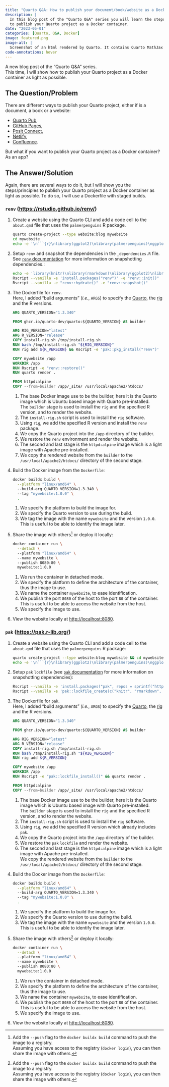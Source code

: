 ```yaml
---
title: "Quarto Q&A: How to publish your document/book/website as a Docker container?"
description: |
  In this blog post of the "Quarto Q&A" series you will learn the steps/principles
  to publish your Quarto project as a Docker container.
date: "2023-05-01"
categories: [Quarto, Q&A, Docker]
image: featured.png
image-alt: |
  Screenshot of an html rendered by Quarto. It contains Quarto MathJax as a title, followed by an equation of rank bold upper sigma.
code-annotations: hover
---
```


A new blog post of the "Quarto Q&A" series.  
This time, I will show how to publish your Quarto project as a Docker container as light as possible.

## The Question/Problem

There are different ways to publish your Quarto project, either if is a document, a book or a website:

- [Quarto Pub](https://quarto.org/docs/publishing/quarto-pub.html),
- [GitHub Pages](https://quarto.org/docs/publishing/github-pages.html),
- [Posit Connect](https://quarto.org/docs/publishing/rstudio-connect.html),
- [Netlify](https://quarto.org/docs/publishing/netlify.html),
- [Confluence](https://quarto.org/docs/publishing/confluence.html).

But what if you want to publish your Quarto project as a Docker container? As an app?

## The Answer/Solution

Again, there are several ways to do it, but I will show you the steps/principles to publish your Quarto project as a Docker container as light as possible.
To do so, I will use a Dockerfile with staged builds.

### `renv` (<https://rstudio.github.io/renv/>)

1. Create a website using the Quarto CLI and add a code cell to the `about.qmd` file that uses the `palmerpenguins` R package.

   ```bash
   quarto create-project --type website:blog mywebsite
   cd mywebsite
   echo -e '\n```{r}\nlibrary(ggplot2)\nlibrary(palmerpenguins)\nggplot(penguins) +\n  aes(x = bill_length_mm, y = bill_depth_mm) +\n  geom_point(aes(colour = species)) +\n  geom_smooth(method = "lm", se = FALSE)\n```' >> about.qmd
   ```

2. Setup `renv` and snapshot the dependencies in the `_dependencies.R` file.
   See [`renv` documentation](https://rstudio.github.io/renv/articles/renv.html#snapshotting-dependencies) for more information on snapshotting dependencies.:

   ```bash
   echo -e 'library(knitr)\nlibrary(rmarkdown)\nlibrary(ggplot2)\nlibrary(palmerpenguins)' >> _dependencies.R
   Rscript --vanilla -e 'install.packages("renv")' -e "renv::init()"
   Rscript --vanilla -e "renv::hydrate()" -e "renv::snapshot()"
   ```

3. The Dockerfile for `renv`.  
   Here, I added "build arguments" (_i.e._, `ARGS`) to specify the [Quarto](https://quarto.org/), the [rig](https://github.com/r-lib/rig) and the R versions.

   ```dockerfile
   ARG QUARTO_VERSION="1.3.340"

   FROM ghcr.io/quarto-dev/quarto:${QUARTO_VERSION} AS builder             # <1>

   ARG RIG_VERSION="latest"
   ARG R_VERSION="release"
   COPY install-rig.sh /tmp/install-rig.sh
   RUN bash /tmp/install-rig.sh "${RIG_VERSION}"                           # <2>
   RUN rig add ${R_VERSION} && Rscript -e 'pak::pkg_install("renv")'       # <3>

   COPY mywebsite /app                                                     # <4>
   WORKDIR /app
   RUN Rscript -e "renv::restore()"
   RUN quarto render .                                                     # <5>

   FROM httpd:alpine                                                       # <6>
   COPY --from=builder /app/_site/ /usr/local/apache2/htdocs/              # <7>
   ```
   1. The base Docker image use to be the builder, here it is the Quarto image which is Ubuntu based image with Quarto pre-installed.  
      The `builder` stage is used to install the `rig` and the specified R version, and to render the website.
   2. The `install-rig.sh` script is used to install the `rig` software.
   3. Using `rig`, we add the specified R version and install the `renv` package.
   4. We copy the Quarto project into the `/app` directory of the builder.
   5. We restore the `renv` environment and render the website.
   6. The second and last stage is the `httpd:alpine` image which is a light image with Apache pre-installed.  
   7. We copy the rendered website from the `builder` to the `/usr/local/apache2/htdocs/` directory of the second stage.

4. Build the Docker image from the `Dockerfile`:

   ```bash
   docker buildx build \
     --platform "linux/amd64" \                                            # <1>
     --build-arg QUARTO_VERSION=1.3.340 \                                  # <2>
     --tag "mywebsite:1.0.0" \                                             # <3>
     .
   ```
   1. We specify the platform to build the image for.
   2. We specify the Quarto version to use during the build.
   3. We tag the image with the name `mywebsite` and the version `1.0.0`.
      This is useful to be able to identify the image later.

5. Share the image with others[^1] or deploy it locally:

   ```bash
   docker container run \
     --detach \                                                            # <1>
     --platform "linux/amd64" \                                            # <2>
     --name mywebsite \                                                    # <3>
     --publish 8080:80 \                                                   # <4>
     mywebsite:1.0.0                                                       # <5>
   ```
   1. We run the container in detached mode.
   2. We specify the platform to define the architecture of the container, thus the image to use.
   3. We name the container `mywebsite`, to ease identification.
   4. We publish the port `8080` of the host to the port `80` of the container.
      This is useful to be able to access the website from the host.
   5. We specify the image to use.

6. View the website locally at <http://localhost:8080>.

### `pak` (<https://pak.r-lib.org/>)

1. Create a website using the Quarto CLI and add a code cell to the `about.qmd` file that uses the `palmerpenguins` R package:

   ```bash
   quarto create-project --type website:blog mywebsite && cd mywebsite || exit
   echo -e '\n```{r}\nlibrary(ggplot2)\nlibrary(palmerpenguins)\nggplot(penguins) +\n  aes(x = bill_length_mm, y = bill_depth_mm) +\n  geom_point(aes(colour = species)) +\n  geom_smooth(method = "lm", se = FALSE)\n```' >> about.qmd
   ```

2. Setup `pak` `lockfile` (see [`pak` documentation](https://pak.r-lib.org/reference/index.html#lock-files) for more information on snapshotting dependencies):

   ```bash
   Rscript --vanilla -e 'install.packages("pak", repos = sprintf("https://r-lib.github.io/p/pak/stable/%s/%s/%s", .Platform$pkgType, R.Version()$os, R.Version()$arch))'
   Rscript --vanilla -e 'pak::lockfile_create(c("knitr", "rmarkdown", "ggplot2", "palmerpenguins"))'
   ```

3. The Dockerfile for `pak`.  
   Here, I added "build arguments" (_i.e._, `ARGS`) to specify the [Quarto](https://quarto.org/), the [rig](https://github.com/r-lib/rig) and the R versions.

   ```dockerfile
   ARG QUARTO_VERSION="1.3.340"
   
   FROM ghcr.io/quarto-dev/quarto:${QUARTO_VERSION} AS builder             # <1>
   
   ARG RIG_VERSION="latest"
   ARG R_VERSION="release"
   COPY install-rig.sh /tmp/install-rig.sh
   RUN bash /tmp/install-rig.sh "${RIG_VERSION}"                           # <2>
   RUN rig add ${R_VERSION}                                                # <3>
   
   COPY mywebsite /app                                                     # <4>
   WORKDIR /app
   RUN Rscript -e "pak::lockfile_install()" && quarto render .             # <5>
   
   FROM httpd:alpine                                                       # <6>
   COPY --from=builder /app/_site/ /usr/local/apache2/htdocs/              # <7>
   ```
   1. The base Docker image use to be the builder, here it is the Quarto image which is Ubuntu based image with Quarto pre-installed.  
      The `builder` stage is used to install the `rig` and the specified R version, and to render the website.
   2. The `install-rig.sh` script is used to install the `rig` software.
   3. Using `rig`, we add the specified R version which already includes `pak`.
   4. We copy the Quarto project into the `/app` directory of the builder.
   5. We restore the `pak` `lockfile` and render the website.
   6. The second and last stage is the `httpd:alpine` image which is a light image with Apache pre-installed.  
      We copy the rendered website from the `builder` to the `/usr/local/apache2/htdocs/` directory of the second stage.

4. Build the Docker image from the `Dockerfile`:

   ```bash
   docker buildx build \
     --platform "linux/amd64" \                                            # <1>
     --build-arg QUARTO_VERSION=1.3.340 \                                  # <2>
     --tag "mywebsite:1.0.0" \                                             # <3>
     .
   ```
   1. We specify the platform to build the image for.
   2. We specify the Quarto version to use during the build.
   3. We tag the image with the name `mywebsite` and the version `1.0.0`.
      This is useful to be able to identify the image later.

5. Share the image with others[^1] or deploy it locally:

   ```bash
   docker container run \
     --detach \                                                            # <1>
     --platform "linux/amd64" \                                            # <2>
     --name mywebsite \                                                    # <3>
     --publish 8080:80 \                                                   # <4>
     mywebsite:1.0.0                                                       # <5>
   ```
   1. We run the container in detached mode.
   2. We specify the platform to define the architecture of the container, thus the image to use.
   3. We name the container `mywebsite`, to ease identification.
   4. We publish the port `8080` of the host to the port `80` of the container.
      This is useful to be able to access the website from the host.
   5. We specify the image to use.

6. View the website locally at <http://localhost:8080>.

[^1]: Add the `--push` flag to the `docker buildx build` command to push the image to a registry.  
Assuming you have access to the registry (`docker login`), you can then share the image with others.
